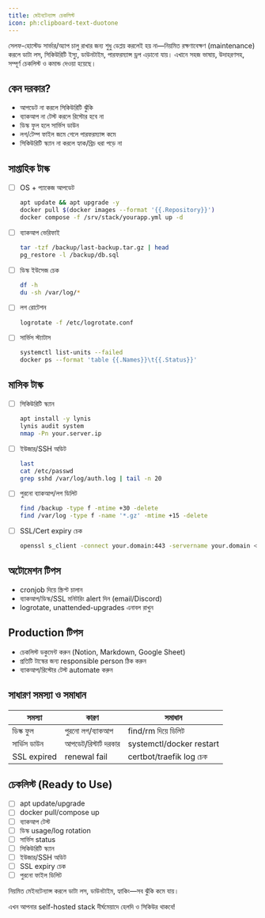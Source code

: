 ```yaml
---
title: মেইনটেন্যান্স চেকলিস্ট
icon: ph:clipboard-text-duotone
---
```



সেলফ-হোস্টেড সার্ভার/অ্যাপ চালু রাখার জন্য শুধু ডেপ্লয় করলেই হয় না—নিয়মিত রক্ষণাবেক্ষণ (maintenance) করলে ডাটা লস, সিকিউরিটি ইস্যু, ডাউনটাইম, পারফরম্যান্স ড্রপ এড়ানো যায়। এখানে সহজ ভাষায়, উদাহরণসহ, সম্পূর্ণ চেকলিস্ট ও কমান্ড দেওয়া হয়েছে।

## কেন দরকার?
- আপডেট না করলে সিকিউরিটি ঝুঁকি
- ব্যাকআপ না টেস্ট করলে রিস্টোর হবে না
- ডিস্ক ফুল হলে সার্ভিস ডাউন
- লগ/টেম্প ফাইল জমে গেলে পারফরম্যান্স কমে
- সিকিউরিটি স্ক্যান না করলে হ্যাক/ব্রিচ ধরা পড়ে না

## সাপ্তাহিক টাস্ক
- [ ] OS + প্যাকেজ আপডেট
	```bash
	apt update && apt upgrade -y
	docker pull $(docker images --format '{{.Repository}}')
	docker compose -f /srv/stack/yourapp.yml up -d
	```
- [ ] ব্যাকআপ ভেরিফাই
	```bash
	tar -tzf /backup/last-backup.tar.gz | head
	pg_restore -l /backup/db.sql
	```
- [ ] ডিস্ক ইউসেজ চেক
	```bash
	df -h
	du -sh /var/log/*
	```
- [ ] লগ রোটেশন
	```bash
	logrotate -f /etc/logrotate.conf
	```
- [ ] সার্ভিস স্ট্যাটাস
	```bash
	systemctl list-units --failed
	docker ps --format 'table {{.Names}}\t{{.Status}}'
	```

## মাসিক টাস্ক
- [ ] সিকিউরিটি স্ক্যান
	```bash
	apt install -y lynis
	lynis audit system
	nmap -Pn your.server.ip
	```
- [ ] ইউজার/SSH অডিট
	```bash
	last
	cat /etc/passwd
	grep sshd /var/log/auth.log | tail -n 20
	```
- [ ] পুরনো ব্যাকআপ/লগ ডিলিট
	```bash
	find /backup -type f -mtime +30 -delete
	find /var/log -type f -name '*.gz' -mtime +15 -delete
	```
- [ ] SSL/Cert expiry চেক
	```bash
	openssl s_client -connect your.domain:443 -servername your.domain </dev/null 2>/dev/null | openssl x509 -noout -dates
	```

## অটোমেশন টিপস
- cronjob দিয়ে স্ক্রিপ্ট চালান
- ব্যাকআপ/ডিস্ক/SSL মনিটরিং alert দিন (email/Discord)
- logrotate, unattended-upgrades এনাবল রাখুন

## Production টিপস
- চেকলিস্ট ডকুমেন্ট করুন (Notion, Markdown, Google Sheet)
- প্রতিটি টাস্কের জন্য responsible person ঠিক করুন
- ব্যাকআপ/রিস্টোর টেস্ট automate করুন

## সাধারণ সমস্যা ও সমাধান
| সমস্যা | কারণ | সমাধান |
|--------|------|--------|
| ডিস্ক ফুল | পুরনো লগ/ব্যাকআপ | find/rm দিয়ে ডিলিট |
| সার্ভিস ডাউন | আপডেট/রিস্টার্ট দরকার | systemctl/docker restart |
| SSL expired | renewal fail | certbot/traefik log চেক |

## চেকলিস্ট (Ready to Use)
- [ ] apt update/upgrade
- [ ] docker pull/compose up
- [ ] ব্যাকআপ টেস্ট
- [ ] ডিস্ক usage/log rotation
- [ ] সার্ভিস status
- [ ] সিকিউরিটি স্ক্যান
- [ ] ইউজার/SSH অডিট
- [ ] SSL expiry চেক
- [ ] পুরনো ফাইল ডিলিট

<Callout type="info">নিয়মিত মেইনটেন্যান্স করলে ডাটা লস, ডাউনটাইম, হ্যাকিং—সব ঝুঁকি কমে যায়।</Callout>

<Callout type="success">এখন আপনার self-hosted stack দীর্ঘমেয়াদে হেলদি ও সিকিউর থাকবে!</Callout>
